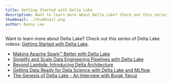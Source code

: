 ```yaml
---
title: Getting Started with Delta Lake
description: Want to learn more about Delta Lake? Check out this series of Delta Lake videos.
thumbnail: ./thumbnail.png
author: Denny Lee
---
```


Want to learn more about Delta Lake? Check out this series of Delta Lake videos: [Getting Started with Delta Lake](https://www.youtube.com/playlist?list=PLTPXxbhUt-YV2Z_kfn6Au1IAZEwGBRCRR).

- [Making Apache Spark™ Better with Delta Lake](https://youtu.be/LJtShrQqYZY)
- [Simplify and Scale Data Engineering Pipelines with Delta Lake](https://youtu.be/qtCxNSmTejk)
- [Beyond Lambda: Introducing Delta Architecture](https://youtu.be/FePv0lro0z8)
- [Getting Data Ready for Data Science with Delta Lake and MLflow](https://youtu.be/hQaENo78za0)
- [The Genesis of Delta Lake - An Interview with Burak Yavuz](https://youtu.be/F-5t3QCI96g)
